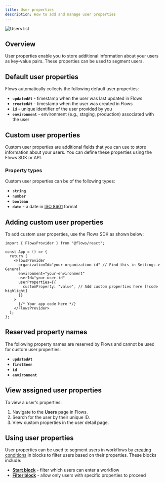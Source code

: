 ```yaml
---
title: User properties
description: How to add and manage user properties
---
```


![Users list](/users/user-properties.png)

## Overview

User properties enable you to store additional information about your users as key-value pairs. These properties can be used to segment users.

## Default user properties

Flows automatically collects the following default user properties:

- **`updatedAt`** - timestamp when the user was last updated in Flows
- **`createdAt`** - timestamp when the user was created in Flows
- **`id`** - unique identifier of the user provided by you
- **`environment`** - environment (e.g., staging, production) associated with the user

## Custom user properties

Custom user properties are additional fields that you can use to store information about your users. You can define these properties using the Flows SDK or API.

### Property types

Custom user properties can be of the following types:

- **`string`**
- **`number`**
- **`boolean`**
- **`date`** - a date in [ISO 8601](https://en.wikipedia.org/wiki/ISO_8601) format

## Adding custom user properties

To add custom user properties, use the Flows SDK as shown below:

```tsx title="layout.tsx"
import { FlowsProvider } from "@flows/react";

const App = () => {
  return (
    <FlowsProvider
      organizationId="your-organization-id" // Find this in Settings > General
      environment="your-environment"
      userId="your-user-id"
      userProperties={{
        customProperty: "value", // Add custom properties here [!code highlight]
      }}
    >
      {/* Your app code here */}
    </FlowsProvider>
  );
};
```

## Reserved property names

The following property names are reserved by Flows and cannot be used for custom user properties:

- **`updatedAt`**
- **`firstSeen`**
- **`id`**
- **`environment`**

## View assigned user properties

To view a user's properties:

1. Navigate to the **Users** page in Flows.
2. Search for the user by their unique ID.
3. View custom properties in the user detail page.

## Using user properties

User properties can be used to segment users in workflows by [creating conditions](/block-properties/user-properties) in blocks to filter users based on their properties. These blocks include:

- **[Start block](/start-blocks/automatic-start)** - filter which users can enter a workflow
- **[Filter block](/logic-blocks/filter)** - allow only users with specific properties to proceed
